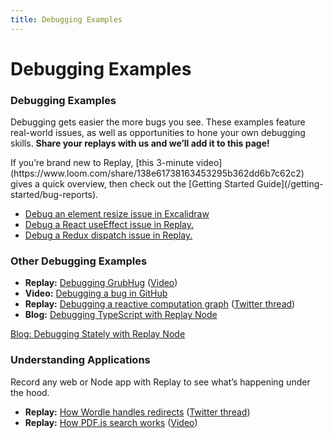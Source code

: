 ```yaml
---
title: Debugging Examples
---
```


# Debugging Examples

### Debugging Examples

Debugging gets easier the more bugs you see. These examples feature real-world issues, as well as opportunities to hone your own debugging skills. **Share your replays with us and we’ll add it to this page!**

<Callout type="info" emoji="📹">
If you’re brand new to Replay, [this 3-minute video](https://www.loom.com/share/138e61738163453295b362dd6b7c62c2) gives a quick overview, then check out the [Getting Started Guide](/getting-started/bug-reports).

</Callout>

- [Debug an element resize issue in Excalidraw](https://medium.com/replay-io/contributing-to-oss-with-reproducible-bug-reports-7fd4b22130b1)
- [Debug a React useEffect issue in Replay.](https://medium.com/replay-io/debugging-a-react-useeffect-bug-991e8fa0648)
- [Debug a Redux dispatch issue in Replay.](https://medium.com/replay-io/using-replay-to-fix-my-first-replay-bug-8bdfb1799f65)

### Other Debugging Examples

- **Replay:** [Debugging GrubHug](https://app.replay.io/recording/ginger-cafe-sunnyvale-sunnyvale-ca-restaurant-or-menu-delivery-or-seamless--ceaec835-3d7f-4135-adad-674e2ae0d400) ([Video](https://www.loom.com/share/4d07a0508d45448da68f38ac50e57fdf))
- **Video:** [Debugging a bug in GitHub](https://www.loom.com/share/9ebc1434f6c44d3d8c3fbbd04c77cf75)
- **Replay:** [Debugging a reactive computation graph](https://app.replay.io/recording/519f7eec-1aea-467d-93f7-c4b4596c5d6c?point=33038111718484474360496363&time=2198.9995395728483&hasFrames=false#) ([Twitter thread](https://twitter.com/geoffreylitt/status/1488610930803961856?s=20&t=xL9Q15eZKWK9H1OYrHWEGQ))
- **Blog:** [Debugging TypeScript with Replay Node](https://medium.com/replay-io/debugging-typescript-using-replay-node-646087b6712)

[Blog: Debugging Stately with Replay Node](/learn-more/debugging-examples/blog-debugging-stately-with-replay-node)

### Understanding Applications

Record any web or Node app with Replay to see what’s happening under the hood.

- **Replay:** [How Wordle handles redirects](https://app.replay.io/recording/wordle-redirect--5ab73daa-f34f-4832-a732-23a880e774af) ([Twitter thread](https://twitter.com/rauchg/status/1493064560105836546))
- **Replay:** [How PDF.js search works](https://app.replay.io/recording/trace-based-jitpdf--f75e3d9e-a012-4009-a932-33e807d6a14a?point=27259558507418304153298448458715794&time=9551&hasFrames=true) ([Video](https://www.loom.com/share/5cb9edfc0c2a46e0b49b791d8c9f83f2))